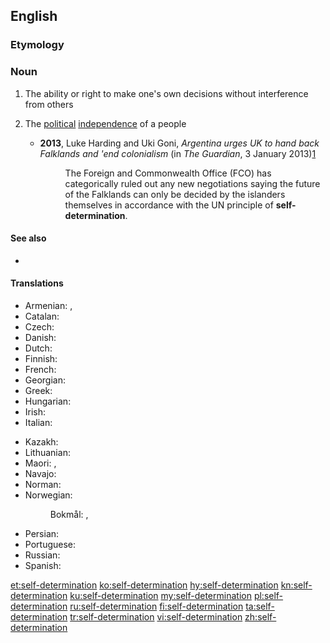 ==English==

===Etymology===
{{prefix|self|determination|lang=en}}

===Noun===
{{wikipedia}}
{{en-noun|-}}

# The ability or right to make one's own decisions without interference from others
# {{lb|en|politics}} The [[political]] [[independence]] of a people
#* '''2013''', Luke Harding and Uki Goni, ''Argentina urges UK to hand back Falklands and 'end colonialism'' (in ''The Guardian'', 3 January 2013)[http://www.guardian.co.uk/uk/2013/jan/02/argentina-britain-hand-back-falklands]
#*: The Foreign and Commonwealth Office (FCO) has categorically ruled out any new negotiations saying the future of the Falklands can only be decided by the islanders themselves in accordance with the UN principle of '''self-determination'''.

====See also====
* {{l|en|territorial integrity}}

====Translations====
{{trans-top|political independence of a people}}
* Armenian: {{t+|hy|ինքնորոշում|sc=Armn}}, {{t|hy|ավտո- դետերմինացիոնիզմ}}
* Catalan: {{t|ca|autodeterminació|f}}
* Czech: {{t|cs|sebeurčení|n}}
* Danish: {{t|da|selvbestemmelse|c}}
* Dutch: {{t+|nl|zelfbeschikking|f}}
* Finnish: {{t+|fi|itsemääräämisoikeus}}
* French: {{t+|fr|autodétermination}}
* Georgian: {{t|ka|თვითგამორკვევა}}
* Greek: {{t+|el|αυτοδιάθεση|f}}
* Hungarian: {{t+|hu|önrendelkezés}}
* Irish: {{t|ga|féinchinneadh|m}}
* Italian: {{t+|it|autodeterminazione|f}}
{{trans-mid}}
* Kazakh: {{t|kk|өзін-өзі билеу|sc=Cyrl}}
* Lithuanian: {{t|lt|apsisprendimas|m}}
* Maori: {{t|mi|motuhaketanga}}, {{t|mi|tino rangatiratanga}}
* Navajo: {{t|nv|tʼáá hó ájítʼéego}}
* Norman: {{t|nrf|dêtèrminnâtion dé sé|f}}
* Norwegian:
*: Bokmål: {{t|nb|selvbestemmelse|m}}, {{t|nb|sjølbestemmelse|m}}
* Persian: {{t|fa|تعیین سرنوشت|tr=ta'yin-e sarnevešt|sc=fa-Arab}}
* Portuguese: {{t+|pt|autodeterminação|f}}
* Russian: {{t+|ru|самоопределе́ние}}
* Spanish: {{t|es|autodeterminación|f}}
{{trans-bottom}}

[[et:self-determination]]
[[ko:self-determination]]
[[hy:self-determination]]
[[kn:self-determination]]
[[ku:self-determination]]
[[my:self-determination]]
[[pl:self-determination]]
[[ru:self-determination]]
[[fi:self-determination]]
[[ta:self-determination]]
[[tr:self-determination]]
[[vi:self-determination]]
[[zh:self-determination]]